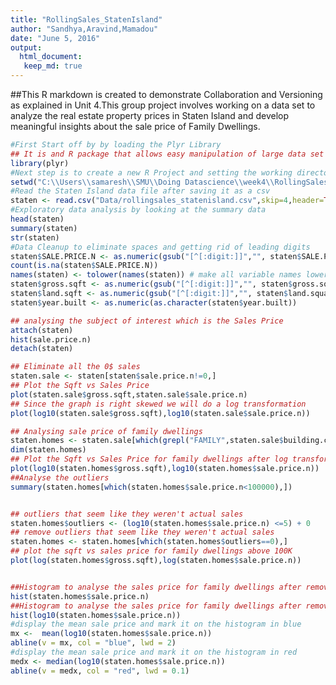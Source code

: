 ```yaml
---
title: "RollingSales_StatenIsland"
author: "Sandhya,Aravind,Mamadou"
date: "June 5, 2016"
output: 
  html_document:
   keep_md: true
---
```


##This R markdown is created to demonstrate Collaboration and Versioning as explained in Unit 4.This group project involves working on a data set to analyze the real estate property prices in Staten Island and develop meaningful insights about the sale price of Family Dwellings.

```r
#First Start off by by loading the Plyr Library
## It is and R package that allows easy manipulation of large data set  by manipulating data values and putting it back together.
library(plyr)
#Next step is to create a new R Project and setting the working directory to a directory/folder on your local machine Where the Project files will be organized.
setwd("C:\\Users\\samaresh\\SMU\\Doing Datascience\\week4\\RollingSales_StatenIsland")
#Read the Staten Island data file after saving it as a csv
staten <- read.csv("Data/rollingsales_statenisland.csv",skip=4,header=TRUE)
#Exploratory data analysis by looking at the summary data 
head(staten)
summary(staten)
str(staten)
#Data Cleanup to eliminate spaces and getting rid of leading digits
staten$SALE.PRICE.N <- as.numeric(gsub("[^[:digit:]]","", staten$SALE.PRICE))
count(is.na(staten$SALE.PRICE.N))
names(staten) <- tolower(names(staten)) # make all variable names lower case
staten$gross.sqft <- as.numeric(gsub("[^[:digit:]]","", staten$gross.square.feet))
staten$land.sqft <- as.numeric(gsub("[^[:digit:]]","", staten$land.square.feet))
staten$year.built <- as.numeric(as.character(staten$year.built))

## analysing the subject of interest which is the Sales Price
attach(staten)
hist(sale.price.n) 
detach(staten)

## Eliminate all the 0$ sales
staten.sale <- staten[staten$sale.price.n!=0,]
## Plot the Sqft vs Sales Price
plot(staten.sale$gross.sqft,staten.sale$sale.price.n)
## Since the graph is right skewed we will do a log transformation
plot(log10(staten.sale$gross.sqft),log10(staten.sale$sale.price.n))

## Analysing sale price of family dwellings
staten.homes <- staten.sale[which(grepl("FAMILY",staten.sale$building.class.category)),]
dim(staten.homes)
## Plot the Sqft vs Sales Price for family dwellings after log transformation
plot(log10(staten.homes$gross.sqft),log10(staten.homes$sale.price.n))
##Analyse the outliers
summary(staten.homes[which(staten.homes$sale.price.n<100000),])


## outliers that seem like they weren't actual sales
staten.homes$outliers <- (log10(staten.homes$sale.price.n) <=5) + 0
## remove outliers that seem like they weren't actual sales
staten.homes <- staten.homes[which(staten.homes$outliers==0),]
## plot the sqft vs sales price for family dwellings above 100K
plot(log(staten.homes$gross.sqft),log(staten.homes$sale.price.n))


##Histogram to analyse the sales price for family dwellings after removing outliers 
hist(staten.homes$sale.price.n)
##Histogram to analyse the sales price for family dwellings after removing outliers after log transformation as the above is right skewed
hist(log10(staten.homes$sale.price.n))
#display the mean sale price and mark it on the histogram in blue
mx <-  mean(log10(staten.homes$sale.price.n))
abline(v = mx, col = "blue", lwd = 2)
#display the mean sale price and mark it on the histogram in red
medx <- median(log10(staten.homes$sale.price.n))
abline(v = medx, col = "red", lwd = 0.1)
```

